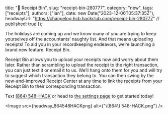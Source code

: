   title: "📨 Receipt Bin",
  slug: "receipt-bin-280777",
  category: "new",
  tags: ["receipts"],
  authors: ["ian"],
  date: new Date("2023-12-06T05:37:35Z"),
  headwayUrl: "https://changelog.hcb.hackclub.com/receipt-bin-280777" // published: true
});

The holidays are coming up and we know many of you are trying to keep yourselves off the accountants’ naughty list. And that means uploading receipts! To aid you in your recordkeeping endeavors, we’re launching a brand new feature: Receipt Bin.

Receipt Bin allows you to upload your receipts now and worry about them later. Rather than scrambling to upload the receipt to the right transaction, you can just text it or email it to us. We’ll hang onto them for you and will try to suggest which transaction they belong to. You can then swing by the new-and-improved Receipt Center at any time to link the receipts from your Receipt Bin to their corresponding transaction.

Text [(864) 548-HACK](tel:864-548-HACK) or head to [the settings page‬](https://hcb.hackclub.com/my/settings/previews#receipt-bin) to get started today!


      
<Image src={headway_864548HACKpng} alt={"\\(864\\) 548-HACK.png"} />

